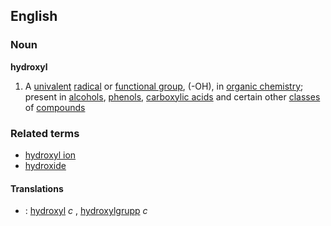==English==
===Noun===
'''hydroxyl'''
#{{chemistry}} A [[univalent]] [[radical]] or [[functional group]], (-OH), in [[organic chemistry]]; present in [[alcohol]]s, [[phenol]]s, [[carboxylic acid]]s and certain other [[class]]es of [[compound]]s
===Related terms===
*[[hydroxyl ion]]
*[[hydroxide]]
====Translations====
*{{sv}}: [[hydroxyl#Swedish|hydroxyl]] ''c'' , [[hydroxylgrupp]] ''c''